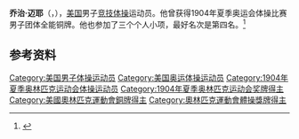 {{NoteTA|G1=Sports}}
'''乔治·迈耶'''（{{lang-en|George Mayer}}，{{bd|？||？|}}），[[美国|美国]]男子[[竞技体操|竞技体操]]运动员。他曾获得1904年夏季奥运会体操比赛男子团体全能铜牌。他也参加了三个个人小项，最好名次是第四名。<ref>{{Cite web|title=George MAYER|url=https://www.olympic.org/george-mayer|accessdate=2021-03-24|work=International Olympic Committee|archive-date=2016-10-07|archive-url=https://web.archive.org/web/20161007161808/https://www.olympic.org/george-mayer}}</ref>

== 参考资料 ==
{{reflist}}

{{Authority control}}
{{DEFAULTSORT:Mayer, George}}
[[Category:美国男子体操运动员|Category:美国男子体操运动员]]
[[Category:美国奥运体操运动员|Category:美国奥运体操运动员]]
[[Category:1904年夏季奥林匹克运动会体操运动员|Category:1904年夏季奥林匹克运动会体操运动员]]
[[Category:1904年夏季奥林匹克运动会奖牌得主|Category:1904年夏季奥林匹克运动会奖牌得主]]
[[Category:美國奧林匹克運動會銅牌得主|Category:美國奧林匹克運動會銅牌得主]]
[[Category:奧林匹克運動會體操獎牌得主|Category:奧林匹克運動會體操獎牌得主]]